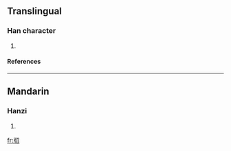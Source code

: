 ==Translingual==
===Han character===
{{Han char|rn=91|rad=片|as=05|sn=9|four=2706<sub>2</sub>|canj=中中尸竹口 (LLSHR), 中弓尸竹口 (LNSHR)}}
# {{defn|Han|sort=片05}}
====References====
{{Han ref|kx=0693.160|dkj=19830|dj=1106.130|hdz=32016.040|uh=724A|ud=29258|bh=CFB9|bd=53177}}

----
==Mandarin==
===Hanzi===
{{cmn-hanzi|pin=[[sháo]] (shao2)|wg=shao<sup>2</sup>}}
# {{defn|Mandarin}}

[[fr:牊]]